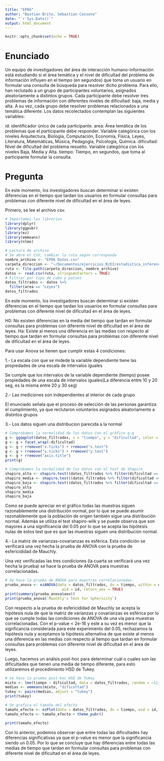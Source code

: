 ```yaml
---
title: "EP06"
author: "Bastian Brito, Sebastian Cassone"
date: "`r Sys.Date()`"
output: html_document
---
```


```r
knitr::opts_chunk$set(echo = TRUE)
```

# Enunciado

Un equipo de investigadores del área de interacción humano-información está estudiando si el área temática y el nivel de dificultad del problema de información influyen en el tiempo (en segundos) que toma un usuario en formular una consulta de búsqueda para resolver dicho problema. Para ello, han reclutado a un grupo de participantes voluntarios, asignados aleatoriamente a distintos grupos. Cada participante debe resolver tres problemas de información con diferentes niveles de dificultad: baja, media y alta. A su vez, cada grupo debe resolver problemas relacionados a una temática diferente. Los datos recolectados contemplan las siguientes variables:

id: identificador único de cada participante.
area: Área temática de los problemas que el participante debe responder. Variable categórica con los niveles Arquitectura, Biología, Computación, Economía, Física, Leyes, Literatura, Matemáticas, Música, Pedagogía, Psicología, Química.
dificultad: Nivel de dificultad del problema resuelto. Variable categórica con los niveles Baja, Media y Alta.
tiempo: Tiempo, en segundos, que toma al participante formular la consulta.

# Pregunta

En este momento, los investigadores buscan determinar si existen diferencias en el tiempo que tardan los usuarios en formular consultas para problemas con diferente nivel de dificultad en el área de leyes.

Primero, se lee el archivo csv.

```r
# Importamos las librerías
library(dplyr)
library(ggpubr)
library(ez)
library(emmeans)
library(nlme)

# Lectura de archivo
# Se abre el CSV, cambiar la ruta según corresponda
nombre_archivo <- "EP06 Datos.csv"
carpeta_direccion <- "~/Documentos/ejercicios_R/EI/estadistica_inferencial_grupo6/EP06"
ruta <- file.path(carpeta_direccion, nombre_archivo)
datos <- read.csv(ruta, stringsAsFactors = TRUE)
# Filtrar por tipo de cubo y países
datos_filtrados <- datos %>%
  filter(area == "Leyes")
datos_filtrados
```

En este momento, los investigadores buscan determinar si existen diferencias en el tiempo que tardan los usuarios en formular consultas para problemas con diferente nivel de dificultad en el área de leyes.

H0: No existen diferencias en la media del tiempo que tardan en formular consultas para problemas con diferente nivel de dificultad en el área de leyes.
Ha: Existe al menos una diferencia en las medias con respecto al tiempo que tardan en formular consultas para problemas con diferente nivel de dificultad en el área de leyes.

Para usar Anova se tienen que cumplir estas 4 condiciones:

1.- La escala con que se midede la variable dependiente tiene las propiedades de una escala de intervalos iguales

Se cumple que los intervalos de la variable dependiente (tiempo) posee propiedades de una escala de intervalos iguales(La diferencia entre 10 y 20 seg, es la misma entre 20 y 30 seg)

2.- Las mediciones son independientes al interior de cada grupo

El enunciado señala que el proceso de selección de las personas garantiza el cumplimiento, ya que reclutaron voluntarios asignados aleatoriamente a distintos grupos

3.- Los datos siguen una distribucion parecida a la normal

```r
# Comprobamos la normalidad de los datos con el gráfico q-q
g <- ggqqplot(datos_filtrados, x = "tiempo", y = "dificultad", color = "dificultad")
g <- g + facet_wrap(~dificultad)
g <- g + rremove("x.ticks") + rremove("x.text")
g <- g + rremove("y.ticks") + rremove("y.text")
g <- g + rremove("axis.title")
print(g)

# Comprobamos la normalidad de los datos con el test de Shapiro
shapiro_alta <- shapiro.test((datos_filtrados %>% filter(dificultad == "Alta"))$tiempo)
shapiro_media <- shapiro.test((datos_filtrados %>% filter(dificultad == "Media"))$tiempo)
shapiro_baja <- shapiro.test((datos_filtrados %>% filter(dificultad == "Baja"))$tiempo)
shapiro_alta
shapiro_media
shapiro_baja
```

Como se puede apreciar en el gráfico todas las muestras siguen razonablemente una distribución normal, por lo que se puede asumir razonablemente que la población de origen también sigue una distribución normal. Además se utiliza el test shapiro-wilk y se puede observa que son mayores a una significancia del 0.05 por lo que se acepta las hipótesis nulas de estos test que es que las muestras siguen una distribución normal.


4.- La matriz de varianzas-covarianzas es esférica. Esta condición se verificará una vez hecha la prueba de ANOVA con la prueba de esfericididad de Mauchly.

Una vez verificadas las tres condiciones (la cuarta se verificará una vez hecha la prueba) se hace la prueba de ANOVA para muestras correlacionadas.
```r
# Se hace la prueba de ANOVA para muestras correlacionadas.
prueba_anova <- ezANOVA(data = datos_filtrados, dv = tiempo, within = dificultad,
                          wid = id, return_aov = TRUE)
print(summary(prueba_anova$aov))
print(prueba_anova$`Mauchly's Test for Sphericity`)
```
Con respecto a la prueba de esfericididad de Mauchly se acepta la hipótesis nula de que la matriz de varianzas y covarianzas es esférica por lo que se cumple todas las condiciones de ANOVA de una vía para muestras correlacionadas.
Con el p-value < 2e-16 y este a su vez es menor que la signficancia considerada para este experimiento del 0.05, rechazamos la hipótesis nula y aceptamos la hipótesis alternativa de que existe al menos una diferencia en las medias con respecto al tiempo que tardan en formular consultas para problemas con diferente nivel de dificultad en el área de leyes.

Luego, hacemos un análsis post-hoc para determinar cuál o cuales son las dificultades que tienen una media de tiempo diferente, para esto utilizaremos el procedimiento HSD de Tukey.

```r
# Se hace la prueba post-hoc HSD de Tukey
mixto <- lme(tiempo ~ dificultad, data = datos_filtrados, random = ~1|id)
medias <- emmeans(mixto, "dificultad")
tukey <- pairs(medias, adjust = "tukey")
print(tukey)

# Se grafica el tamaño del efecto
tamaño_efecto <- ezPlot(data = datos_filtrados, dv = tiempo, wid = id, within = dificultad, y_lab= "Tiempo promedio que tarda formular consultas", x = dificultad)
tamaño_efecto <- tamaño_efecto + theme_pubr()

print(tamaño_efecto)
```

Con lo anterior, podemos observar que entre todas las dificultades hay diferencias significativas ya que el p-value es menor que la significancia siendo un 0.05. Por lo que se concluye que hay diferencias entre todas las medias de tiempo que tardan en formular consultas para problemas con diferente nivel de dificultad en el área de leyes.
